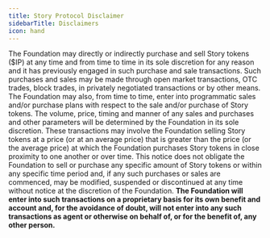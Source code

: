 ```yaml
---
title: Story Protocol Disclaimer
sidebarTitle: Disclaimers
icon: hand
---
```


The Foundation may directly or indirectly purchase and sell Story tokens ($IP) at any time and
from time to time in its sole discretion for any reason and it has previously engaged in such
purchase and sale transactions. Such purchases and sales may be made through open market
transactions, OTC trades, block trades, in privately negotiated transactions or by other means.
The Foundation may also, from time to time, enter into programmatic sales and/or purchase
plans with respect to the sale and/or purchase of Story tokens. The volume, price, timing and
manner of any sales and purchases and other parameters will be determined by the Foundation in
its sole discretion. These transactions may involve the Foundation selling Story tokens at a price
(or at an average price) that is greater than the price (or the average price) at which the
Foundation purchases Story tokens in close proximity to one another or over time. This notice
does not obligate the Foundation to sell or purchase any specific amount of Story tokens or
within any specific time period and, if any such purchases or sales are commenced, may be
modified, suspended or discontinued at any time without notice at the discretion of the
Foundation. **The Foundation will enter into such transactions on a proprietary basis for its own
benefit and account and, for the avoidance of doubt, will not enter into any such transactions as
agent or otherwise on behalf of, or for the benefit of, any other person.**
